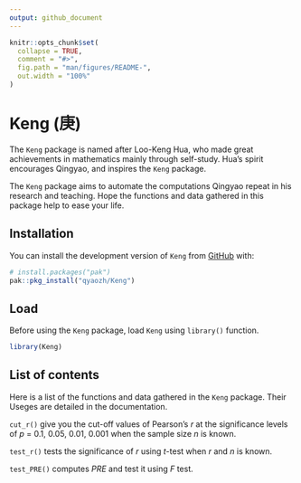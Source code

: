 ```yaml
---
output: github_document
---
```


<!-- README.md is generated from README.Rmd. Please edit that file -->

```r
knitr::opts_chunk$set(
  collapse = TRUE,
  comment = "#>",
  fig.path = "man/figures/README-",
  out.width = "100%"
)
```

# Keng (庚)

<!-- badges: start -->
<!-- badges: end -->

The `Keng` package is named after Loo-Keng Hua, who made great achievements in mathematics mainly through self-study. Hua's spirit encourages Qingyao, and inspires the `Keng` package.

The `Keng` package aims to automate the computations Qingyao repeat in his research and teaching. Hope the functions and data gathered in this package help to ease your life.

## Installation

You can install the development version of `Keng` from [GitHub](https://github.com/) with:

``` r
# install.packages("pak")
pak::pkg_install("qyaozh/Keng")
```

## Load

Before using the `Keng` package, load `Keng` using `library()` function.

```r
library(Keng)
```

## List of contents

Here is a list of the functions and data gathered in the `Keng` package. Their Useges are detailed in the documentation.

`cut_r()` give you the cut-off values of Pearson's *r* at the significance levels of *p* = 0.1, 0.05, 0.01, 0.001 when the sample size *n* is known.

`test_r()` tests the significance of *r* using *t*-test when *r* and *n* is known.

`test_PRE()` computes *PRE* and test it using *F* test.
